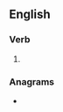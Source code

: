==English==

===Verb===
{{head|en|verb form}}

# {{en-past of|reinstate}}

===Anagrams===
* {{l|en|straitened}}